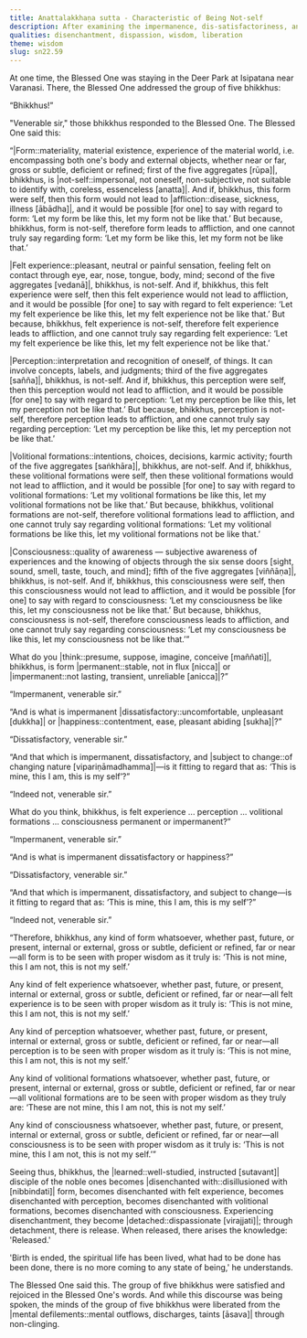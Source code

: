 ```yaml
---
title: Anattalakkhaṇa sutta - Characteristic of Being Not-self
description: After examining the impermanence, dis-satisfactoriness, and the changing nature of the five aggregates, the Buddha teaches how to see them with proper wisdom, with identifying with them.
qualities: disenchantment, dispassion, wisdom, liberation
theme: wisdom
slug: sn22.59
---
```


At one time, the Blessed One was staying in the Deer Park at Isipatana near Varanasi. There, the Blessed One addressed the group of five bhikkhus:

“Bhikkhus!”

"Venerable sir," those bhikkhus responded to the Blessed One. The Blessed One said this: 

“|Form::materiality, material existence, experience of the material world, i.e. encompassing both one's body and external objects, whether near or far, gross or subtle, deficient or refined; first of the five aggregates [rūpa]|, bhikkhus, is |not-self::impersonal, not oneself, non-subjective, not suitable to identify with, coreless, essenceless [anatta]|. And if, bhikkhus, this form were self, then this form would not lead to |affliction::disease, sickness, illness [ābādha]|, and it would be possible [for one] to say with regard to form: ‘Let my form be like this, let my form not be like that.’ But because, bhikkhus, form is not-self, therefore form leads to affliction, and one cannot truly say regarding form: ‘Let my form be like this, let my form not be like that.’

|Felt experience::pleasant, neutral or painful sensation, feeling felt on contact through eye, ear, nose, tongue, body, mind; second of the five aggregates [vedanā]|, bhikkhus, is not-self. And if, bhikkhus, this felt experience were self, then this felt experience would not lead to affliction, and it would be possible [for one] to say with regard to felt experience: ‘Let my felt experience be like this, let my felt experience not be like that.’ But because, bhikkhus, felt experience is not-self, therefore felt experience leads to affliction, and one cannot truly say regarding felt experience: ‘Let my felt experience be like this, let my felt experience not be like that.’

|Perception::interpretation and recognition of oneself, of things. It can involve concepts, labels, and judgments; third of the five aggregates [sañña]|, bhikkhus, is not-self. And if, bhikkhus, this perception were self, then this perception would not lead to affliction, and it would be possible [for one] to say with regard to perception: ‘Let my perception be like this, let my perception not be like that.’ But because, bhikkhus, perception is not-self, therefore perception leads to affliction, and one cannot truly say regarding perception: ‘Let my perception be like this, let my perception not be like that.’

|Volitional formations::intentions, choices, decisions, karmic activity; fourth of the five aggregates [saṅkhāra]|, bhikkhus, are not-self. And if, bhikkhus, these volitional formations were self, then these volitional formations would not lead to affliction, and it would be possible [for one] to say with regard to volitional formations: ‘Let my volitional formations be like this, let my volitional formations not be like that.’ But because, bhikkhus, volitional formations are not-self, therefore volitional formations lead to affliction, and one cannot truly say regarding volitional formations: ‘Let my volitional formations be like this, let my volitional formations not be like that.’

|Consciousness::quality of awareness — subjective awareness of experiences and the knowing of objects through the six sense doors [sight, sound, smell, taste, touch, and mind]; fifth of the five aggregates [viññāṇa]|, bhikkhus, is not-self. And if, bhikkhus, this consciousness were self, then this consciousness would not lead to affliction, and it would be possible [for one] to say with regard to consciousness: ‘Let my consciousness be like this, let my consciousness not be like that.’ But because, bhikkhus, consciousness is not-self, therefore consciousness leads to affliction, and one cannot truly say regarding consciousness: ‘Let my consciousness be like this, let my consciousness not be like that.’”

What do you |think::presume, suppose, imagine, conceive [maññati]|, bhikkhus, is form |permanent::stable, not in flux [nicca]| or |impermanent::not lasting, transient, unreliable [anicca]|?”

“Impermanent, venerable sir.”

“And is what is impermanent |dissatisfactory::uncomfortable, unpleasant [dukkha]| or |happiness::contentment, ease, pleasant abiding [sukha]|?”

“Dissatisfactory, venerable sir.”

“And that which is impermanent, dissatisfactory, and |subject to change::of changing nature [vipariṇāmadhamma]|—is it fitting to regard that as: ‘This is mine, this I am, this is my self’?”

“Indeed not, venerable sir.”

What do you think, bhikkhus, is felt experience ... perception ... volitional formations ... consciousness permanent or impermanent?”

“Impermanent, venerable sir.”

“And is what is impermanent dissatisfactory or happiness?”

“Dissatisfactory, venerable sir.”

“And that which is impermanent, dissatisfactory, and subject to change—is it fitting to regard that as: ‘This is mine, this I am, this is my self’?”

“Indeed not, venerable sir.”

“Therefore, bhikkhus, any kind of form whatsoever, whether past, future, or present, internal or external, gross or subtle, deficient or refined, far or near—all form is to be seen with proper wisdom as it truly is: ‘This is not mine, this I am not, this is not my self.’

Any kind of felt experience whatsoever, whether past, future, or present, internal or external, gross or subtle, deficient or refined, far or near—all felt experience is to be seen with proper wisdom as it truly is: ‘This is not mine, this I am not, this is not my self.’

Any kind of perception whatsoever, whether past, future, or present, internal or external, gross or subtle, deficient or refined, far or near—all perception is to be seen with proper wisdom as it truly is: ‘This is not mine, this I am not, this is not my self.’

Any kind of volitional formations whatsoever, whether past, future, or present, internal or external, gross or subtle, deficient or refined, far or near—all volitional formations are to be seen with proper wisdom as they truly are: ‘These are not mine, this I am not, this is not my self.’

Any kind of consciousness whatsoever, whether past, future, or present, internal or external, gross or subtle, deficient or refined, far or near—all consciousness is to be seen with proper wisdom as it truly is: ‘This is not mine, this I am not, this is not my self.’”

Seeing thus, bhikkhus, the |learned::well-studied, instructed [sutavant]| disciple of the noble ones becomes |disenchanted with::disillusioned with [nibbindati]| form, becomes disenchanted with felt experience, becomes disenchanted with perception, becomes disenchanted with volitional formations, becomes disenchanted with consciousness. Experiencing disenchantment, they become |detached::dispassionate [virajjati]|; through detachment, there is release. When released, there arises the knowledge: 'Released.'

'Birth is ended, the spiritual life has been lived, what had to be done has been done, there is no more coming to any state of being,' he understands.

The Blessed One said this. The group of five bhikkhus were satisfied and rejoiced in the Blessed One's words. And while this discourse was being spoken, the minds of the group of five bhikkhus were liberated from the |mental defilements::mental outflows, discharges, taints [āsava]| through non-clinging.